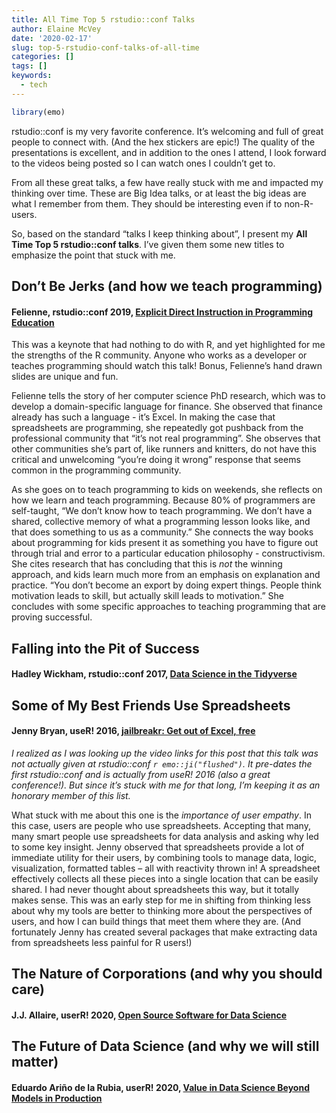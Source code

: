 ```yaml
---
title: All Time Top 5 rstudio::conf Talks
author: Elaine McVey
date: '2020-02-17'
slug: top-5-rstudio-conf-talks-of-all-time
categories: []
tags: []
keywords:
  - tech
---
```


```r
library(emo)
```


rstudio::conf is my very favorite conference. It's welcoming and full of great people to connect with. (And the hex stickers are epic!) The quality of the presentations is excellent, and in addition to the ones I attend, I look forward to the videos being posted so I can watch ones I couldn't get to. 

From all these great talks, a few have really stuck with me and impacted my thinking over time. These are Big Idea talks, or at least the big ideas are what I remember from them. They should be interesting even if to non-R-users. 

So, based on the standard "talks I keep thinking about", I present my **All Time Top 5 rstudio::conf talks**. I've given them some new titles to emphasize the point that stuck with me.

## Don't Be Jerks (and how we teach programming)
#### Felienne, rstudio::conf 2019, [Explicit Direct Instruction in Programming Education](https://resources.rstudio.com/rstudio-conf-2019/opening-keynote-day2) 

This was a keynote that had nothing to do with R, and yet highlighted for me the strengths of the R community. Anyone who works as a developer or teaches programming should watch this talk! Bonus, Felienne's hand drawn slides are unique and fun.

Felienne tells the story of her computer science PhD research, which was to develop a domain-specific language for finance. She observed that finance already has such a language - it's Excel. In making the case that spreadsheets are programming, she repeatedly got pushback from the professional community that "it's not real programming". She observes that other communities she's part of, like runners and knitters, do not have this critical and unwelcoming "you're doing it wrong" response that seems common in the programming community. 

As she goes on to teach programming to kids on weekends, she reflects on how we learn and teach programming. Because 80% of programmers are self-taught, "We don't know how to teach programming. We don't have a shared, collective memory of what a programming lesson looks like, and that does something to us as a community." She connects the way books about programming for kids present it as something you have to figure out through trial and error to a particular education philosophy - constructivism. She cites research that has concluding that this is _not_ the winning approach, and kids learn much more from an emphasis on explanation and practice. "You don't become an export by doing expert things. People think motivation leads to skill, but actually skill leads to motivation." She concludes with some specific approaches to teaching programming that are proving successful.

## Falling into the Pit of Success
#### Hadley Wickham, rstudio::conf 2017, [Data Science in the Tidyverse](https://resources.rstudio.com/rstudio-conf-2017/data-science-in-the-tidyverse-hadley-wickham)

## Some of My Best Friends Use Spreadsheets
#### Jenny Bryan, useR! 2016, [jailbreakr: Get out of Excel, free](https://channel9.msdn.com/events/useR-international-R-User-conference/useR2016/jailbreakr-Get-out-of-Excel-free?term=jenny%20bryan&lang-en=true) 

_I realized as I was looking up the video links for this post that this talk was not actually given at rstudio::conf `r emo::ji("flushed")`. It pre-dates the first rstudio::conf and is actually from useR! 2016 (also a great conference!). But since it's stuck with me for that long, I'm keeping it as an honorary member of this list._

What stuck with me about this one is the *importance of user empathy*. In this case, users are people who use spreadsheets. Accepting that many, many smart people use spreadsheets for data analysis and asking why led to some key insight. Jenny observed that spreadsheets provide a lot of immediate utility for their users, by combining tools to manage data, logic, visualization, formatted tables -- all with reactivity thrown in! A spreadsheet effectively collects all these pieces into a single location that can be easily shared. I had never thought about spreadsheets this way, but it totally makes sense. This was an early step for me in shifting from thinking less about why my tools are better to thinking more about the perspectives of users, and how I can build things that meet them where they are. (And fortunately Jenny has created several packages that make extracting data from spreadsheets less painful for R users!)

## The Nature of Corporations (and why you should care)
#### J.J. Allaire, userR! 2020, [Open Source Software for Data Science](https://resources.rstudio.com/rstudio-conf-2020/rstudio-open-source-software-for-data-science-j-j-allaire)

## The Future of Data Science (and why we will still matter)
#### Eduardo Ariño de la Rubia, userR! 2020, [Value in Data Science Beyond Models in Production](https://resources.rstudio.com/rstudio-conf-2020/value-in-data-science-beyond-models-in-production-eduardo-arino-de-la-rubia)





